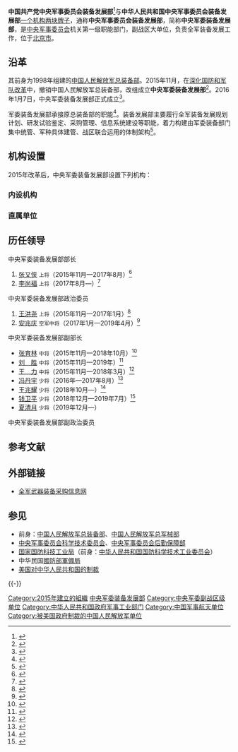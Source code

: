 {{Infobox PRCG |color = darkgreen
|中共机构名称 = 中国共产党中央军事委员会装备发展部
|机构名称 = 中华人民共和国中央军事委员会装备发展部
|军事级别 = 副战区级
|上级机构 = [[中央军事委员会|中国共产党中央军事委员会<br />中华人民共和国中央军事委员会]]
|机构类型 = [[中央军事委员会|中央军委]]机关第一级职能部门
|标志1 = China Emblem PLA.svg
|标志1说明 = [[中国人民解放军军徽|中国人民解放军军徽]]
|标志2=
|标志2说明 = 中央军委装备发展部臂章
|成立时间=2015年11月
|职位1=部长
|人员1=[[李尚福|李尚福]]
|衔级1=[[中国人民解放军上将|上将]]
|职位2=[[政治委员|政治委员]]
|人员2=空缺
|衔级2=
|地址1=[[北京市|北京市]]
|前身=[[中国人民解放军总装备部|中国人民解放军总装备部]]
}}
{{中华人民共和国军事}}

'''中国共产党中央军事委员会装备发展部'''<ref name="报道0126A">{{cite web|author1=广东省发展和改革委员会等 |title=转发国家发展改革委等41部委印发《关于对科研领域相关失信责任主体实施联合惩戒的合作备忘录》的通知 |url=http://www.dg.gov.cn/kxjg/zcfg/201901/12a9711951ec41a4b0a05204b5cc5e05/files/0d6d6423f3a74183be6a7472abc9c40f.pdf |website=东莞市人民政府 |accessdate=2022-01-26 |location=东莞 |language=zh-hans}}</ref>与'''中华人民共和国中央军事委员会装备发展部'''[[一个机构两块牌子|一个机构两块牌子]]，通称'''中央军事委员会装备发展部'''，简称'''中央军委装备发展部'''，是[[中央军事委员会|中央军事委员会]]机关第一级职能部门，副战区大单位，负责全军装备发展工作，位于[[北京市|北京市]]。

==沿革==
其前身为1998年组建的[[中国人民解放军总装备部|中国人民解放军总装备部]]。2015年11月，在[[深化国防和军队改革|深化国防和军队改革]]中，撤销中国人民解放军总装备部，改组成立'''中央军委装备发展部'''<ref>{{cite web|title=解放军四总部改组为15个部门|url=http://news.stnn.cc/china/2016/0112/277382.shtml|accessdate=2016-01-13|date=2016-01-12|publisher=星岛环球网|archiveurl=https://web.archive.org/web/20160216131909/http://news.stnn.cc/china/2016/0112/277382.shtml|archivedate=2016-02-16|dead-url=yes}}</ref>。2016年1月7日，中央军委装备发展部正式成立<ref>{{cite web|title=铸盾砺剑不卸甲——军委装备发展部谋划推动武器装备体系建设综述|url=http://cpc.people.com.cn/n1/2017/0920/c412690-29547030.html|accessdate=2018-10-19|date=2017-09-20|publisher=解放军报|archivedate=2020-10-15|archiveurl=https://web.archive.org/web/20201015082417/http://cpc.people.com.cn/n1/2017/0920/c412690-29547030.html|dead-url=no}}</ref>。

军委装备发展部承接原总装备部的职能<ref>{{cite web|title=解放军四总部改组15部门 联合参谋部是指挥关键|url=http://news.takungpao.com/mainland/focus/2016-01/3266754.html|accessdate=2016-01-13|date=2016-01-12|publisher=大公网|archiveurl=https://web.archive.org/web/20201104110832/http://news.takungpao.com/mainland/focus/2016-01/3266754.html|archivedate=2020-11-04|dead-url=no}}</ref>。装备发展部主要履行全军装备发展规划计划、研发试验鉴定、采购管理、信息系统建设等职能，着力构建由军委装备部门集中统管、军种具体建管、战区联合运用的体制架构<ref>{{cite web|title=国防部新闻发言人详解|url=http://news.sina.com.cn/o/2016-01-12/doc-ifxnkkuy7912531.shtml|accessdate=2016-01-13|date=2016-01-12|publisher=新浪|archivedate=2020-12-15|archiveurl=https://web.archive.org/web/20201215031807/http://news.sina.com.cn/o/2016-01-12/doc-ifxnkkuy7912531.shtml|dead-url=no}}</ref>。

== 机构设置 ==
2015年改革后，中央军委装备发展部设置下列机构：
=== 内设机构 ===
{{columns-list|2|
* [[中央军委装备发展部办公厅|办公厅]]
* [[中央军委装备发展部政治工作局|政治工作局]]
* [[中央军委装备发展部综合计划局|综合计划局]]
* [[中央军委装备发展部合同监管局|合同监管局]]
* [[中央军委装备发展部科研订购局|科研订购局]]
* [[中央军委装备发展部信息系统局|信息系统局]]
* [[中央军委装备发展部试验鉴定局|试验鉴定局]]
* [[中央军委装备发展部国防知识产权局|国防知识产权局]]
* [[中央军委装备发展部装备技术合作局|装备技术合作局]]
* [[中央军委装备发展部军事代表局|军事代表局]]
* [[中國載人航天工程辦公室|中國載人航天工程辦公室]]
……
}}

=== 直属单位 ===
{{columns-list|2|
* [[中国航天员科研训练中心|中国航天员科研训练中心（中国人民解放军第五〇七研究所）]]
* [[国防专利审查中心|国防专利审查中心]]
……
}}

==历任领导==
{{col-begin}}
{{col-2}}
;中央军委装备发展部部长	
#[[张又侠|张又侠]] <small>上将</small>（2015年11月—2017年8月）<ref>{{Cite web|title=原总装备部部长张又侠任新建军委装备发展部部长|url=http://news.163.com/16/0114/13/BD9VKA2I00014AED.html|date=2016-01-14|publisher=网易|archiveurl=https://web.archive.org/web/20170203205512/http://news.163.com/16/0114/13/BD9VKA2I00014AED.html|archivedate=2017-02-03|dead-url=yes|accessdate=2017-01-21}}</ref>
#[[李尚福|李尚福]] <small>上将</small>（2017年8月—）<ref>{{Cite web|title=李尚福任军委装备发展部部长|url=http://news.ifeng.com/a/20170918/52038047_0.shtml|date=2017-09-18|publisher=凤凰网|archiveurl=https://web.archive.org/web/20190510072043/http://news.ifeng.com/a/20170918/52038047_0.shtml|archivedate=2019-05-10|dead-url=no|accessdate=2017-09-18}}</ref>

{{col-2}}
;中央军委装备发展部政治委员	
#[[王洪尧|王洪尧]] <small>上将</small>（2015年11月—2017年1月）<ref>{{Cite web|title=原总装备部政委王洪尧上将任军委装备发展部政委|url=http://news.qq.com/a/20160201/056549.htm|date=2016-02-01|publisher=腾讯|accessdate=2017-01-21|archivedate=2021-01-13|archiveurl=https://web.archive.org/web/20210113102549/https://news.qq.com/a/20160201/056549.htm|dead-url=no}}</ref>
#[[安兆庆|安兆庆]] <small>空军中将</small>（2017年1月—2019年4月）<ref>{{Cite web|title=长安街知事：沈金龙安兆庆朱生岭晋升中将半年后再进步|url=http://www.thepaper.cn/newsDetail_forward_1605410|date=2017-01-21|publisher=澎湃新闻|archiveurl=https://web.archive.org/web/20201129015842/http://www.thepaper.cn/newsDetail_forward_1605410|archivedate=2020-11-29|dead-url=no|accessdate=2017-01-21}}</ref>
{{col-end}}

{{col-begin}}
{{col-2}}
;中央军委装备发展部副部长	
*[[张育林_(1958年)|张育林]] <small>中将</small>（2015年11月—2018年10月）<ref>{{Cite web|title=原总装备部副部长张育林任军委装备发展部副部长|url=http://news.sohu.com/20160218/n437795769.shtml|date=2016-02-18|publisher=搜狐|accessdate=2017-01-21|archivedate=2020-12-15|archiveurl=https://web.archive.org/web/20201215071432/http://news.sohu.com/20160218/n437795769.shtml|dead-url=no}}</ref>
*[[刘胜_(中将)|刘　胜]] <small>中将</small>（2015年11月—2019年）<ref>{{Cite web|title=原总装备部3名副部长调任军委装备发展部副部长|url=http://news.qq.com/a/20160327/016776.htm|date=2016-03-27|publisher=腾讯|accessdate=2017-01-21|archivedate=2020-07-20|archiveurl=https://web.archive.org/web/20200720150508/https://news.qq.com/a/20160327/016776.htm|dead-url=no}}</ref>
*[[王力_(1954年)|王　力]] <small>中将</small>（2015年11月—2018年3月）<ref>{{Cite web|title=原总装备部副部长王力中将调任中央军委装备发展部副部长|url=http://news.163.com/16/0322/20/BIPQ276E00014AED.html|date=2016-03-22|publisher=网易|archiveurl=https://web.archive.org/web/20170203205515/http://news.163.com/16/0322/20/BIPQ276E00014AED.html|archivedate=2017-02-03|dead-url=yes|accessdate=2017-01-21}}</ref>
*[[冯丹宇|冯丹宇]] <small>少将</small>（2016年—2017年8月）<ref>{{Cite web|title=冯丹宇任军委装备发展部副部长 系冯玉祥之孙|url=http://news.qq.com/a/20160724/013576.htm|date=2016-07-24|publisher=腾讯|accessdate=2017-01-21|archivedate=2020-07-20|archiveurl=https://web.archive.org/web/20200720145353/https://news.qq.com/a/20160724/013576.htm|dead-url=no}}</ref>
*[[王兆耀|王兆耀]] <small>少将</small>（2018年10月—）<ref>{{cite web|title=王兆耀任中央军委装备发展部副部长 张育林卸任|url=http://news.163.com/18/1029/11/DV9JK2KT0001875N.html|accessdate=2018-10-29|date=2018-10-29|publisher=网易|archivedate=2019-08-14|archiveurl=https://web.archive.org/web/20190814072301/https://news.163.com/18/1029/11/DV9JK2KT0001875N.html|dead-url=no}}</ref>
*[[钱卫平|钱卫平]] <small>少将</small>（2018年12月—2019年7月）<ref>{{cite web|title=中国载人航天工程运行与管理支持中心工作启动会在京召开|url=http://www.cmse.gov.cn/art/2019/3/18/art_19_33040.html|accessdate=2019-03-31|author=谭柯|date=2019-03-18|publisher=中国载人航天工程网|archivedate=2020-07-20|archiveurl=https://web.archive.org/web/20200720145354/http://www.cmse.gov.cn/art/2019/3/18/art_19_33040.html|dead-url=no}}</ref>
*[[夏清月|夏清月]] <small>少将</small>（2019年12月—）
{{col-2}}
;中央军委装备发展部副政治委员	

{{col-end}}

== 参考文献 ==
{{Reflist|30em}}

==外部链接==
*[http://www.weain.mil.cn 全军武器装备采购信息网] {{Wayback|url=http://www.weain.mil.cn/|date=20201128233205}}

== 参见 ==
{{Portal|中国共产党|中华人民共和国|军事}}
* 前身：[[中国人民解放军总装备部|中国人民解放军总装备部]]、[[中国人民解放军总军械部|中国人民解放军总军械部]]
* [[中央军事委员会科学技术委员会|中央军事委员会科学技术委员会]]、[[中央军事委员会后勤保障部|中央军事委员会后勤保障部]]
* [[国家国防科技工业局|国家国防科技工业局]]（前身：[[中华人民共和国国防科学技术工业委员会|中华人民共和国国防科学技术工业委员会]]）
* 中华民国[[國防部軍備局|國防部軍備局]]
* [[美国对中华人民共和国的制裁|美国对中华人民共和国的制裁]]

{{-}}
{{中央军委|属}}
{{中国载人航天工程}}
{{中华人民共和国航天}}

[[Category:2015年建立的組織|Category:2015年建立的組織]]
[[Category:中央军委装备发展部|]]
[[Category:中央军委副战区级单位|Category:中央军委副战区级单位]]
[[Category:中华人民共和国政府军事工业部门|Category:中华人民共和国政府军事工业部门]]
[[Category:中国军事航天单位|Category:中国军事航天单位]]
[[Category:被美国政府制裁的中国人民解放军单位|Category:被美国政府制裁的中国人民解放军单位]]